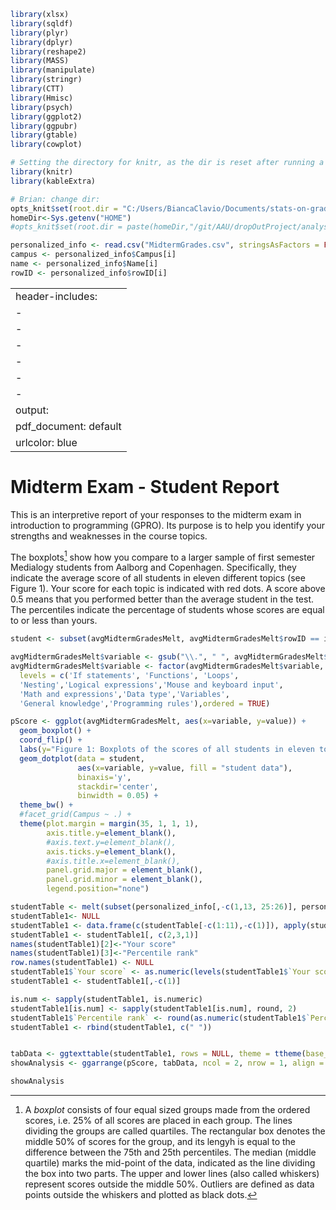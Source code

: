 
```r
library(xlsx)
library(sqldf)
library(plyr)
library(dplyr)
library(reshape2)
library(MASS)
library(manipulate)
library(stringr)
library(CTT)
library(Hmisc)
library(psych)
library(ggplot2)
library(ggpubr)
library(gtable)
library(cowplot)

# Setting the directory for knitr, as the dir is reset after running a code chunk.
library(knitr)
library(kableExtra)

# Brian: change dir:
opts_knit$set(root.dir = "C:/Users/BiancaClavio/Documents/stats-on-grades/docs")
homeDir<-Sys.getenv("HOME")
#opts_knit$set(root.dir = paste(homeDir,"/git/AAU/dropOutProject/analysis/docs", sep = ""))

```


 
```r
personalized_info <- read.csv("MidtermGrades.csv", stringsAsFactors = FALSE)
campus <- personalized_info$Campus[i]
name <- personalized_info$Name[i]
rowID <- personalized_info$rowID[i]

```

---
header-includes:
- \usepackage{fancyhdr}
- \pagestyle{fancy}
- \fancyhead[RE,RO]{`r name`}
- \fancyhead[LE,LO]{Medialogy, `r campus`, 2017}
- \fancyfoot[CE,CO]{MIDTERM EXAM IN GPRO}
- \fancyfoot[LE,RO]{\thepage}
output:
  pdf_document: default
urlcolor: blue
---


# Midterm Exam - Student Report

This is an interpretive report of your responses to the midterm exam in introduction to programming (GPRO). Its purpose is to help you identify your strengths and weaknesses in the course topics.

The boxplots[^1]  show how you compare to a larger sample of first semester Medialogy students from Aalborg and Copenhagen. Specifically, they indicate the average score of all students in eleven different topics (see Figure 1). Your score for each topic is indicated with red dots. A score above 0.5 means that you performed better than the average student in the test. The percentiles indicate the percentage of students whose scores are equal to or less than yours. 

[^1]: A *boxplot* consists of four equal sized groups made from the ordered scores, i.e. 25% of all scores are placed in each group. The lines dividing the groups are called quartiles. The rectangular box denotes the middle 50% of scores for the group, and its lengyh is equal to the difference between the 75th and 25th percentiles. The median (middle quartile) marks the mid-point of the data, indicated as the line dividing the box into two parts. The upper and lower lines (also called whiskers) represent scores outside the middle 50%. Outliers are defined as data points outside the whiskers and plotted as black dots. 



```r

student <- subset(avgMidtermGradesMelt, avgMidtermGradesMelt$rowID == i)

avgMidtermGradesMelt$variable <- gsub("\\.", " ", avgMidtermGradesMelt$variable)
avgMidtermGradesMelt$variable <- factor(avgMidtermGradesMelt$variable,
  levels = c('If statements', 'Functions', 'Loops',
  'Nesting','Logical expressions','Mouse and keyboard input',
  'Math and expressions','Data type','Variables',
  'General knowledge','Programming rules'),ordered = TRUE)

pScore <- ggplot(avgMidtermGradesMelt, aes(x=variable, y=value)) +
  geom_boxplot() + 
  coord_flip() +
  labs(y="Figure 1: Boxplots of the scores of all students in eleven topic.") +
  geom_dotplot(data = student,
               aes(x=variable, y=value, fill = "student data"),
               binaxis='y',
               stackdir='center',
               binwidth = 0.05) +
  theme_bw() +
  #facet_grid(Campus ~ .) +
  theme(plot.margin = margin(35, 1, 1, 1),
        axis.title.y=element_blank(),
        #axis.text.y=element_blank(),
        axis.ticks.y=element_blank(),
        #axis.title.x=element_blank(),
        panel.grid.major = element_blank(),
        panel.grid.minor = element_blank(),
        legend.position="none")

```


```r
studentTable <- melt(subset(personalized_info[,-c(1,13, 25:26)], personalized_info$rowID %in% personalized_info$rowID[i]))
studentTable1<- NULL
studentTable1 <- data.frame(c(studentTable[-c(1:11),-c(1)]), apply(studentTable[-c(12:22), ], 2, rev))
studentTable1 <- studentTable1[, c(2,3,1)]
names(studentTable1)[2]<-"Your score"
names(studentTable1)[3]<-"Percentile rank"
row.names(studentTable1) <- NULL
studentTable1$`Your score` <- as.numeric(levels(studentTable1$`Your score`))[studentTable1$`Your score`]
studentTable1 <- studentTable1[,-c(1)]

is.num <- sapply(studentTable1, is.numeric)
studentTable1[is.num] <- sapply(studentTable1[is.num], round, 2)
studentTable1$`Percentile rank` <- round(as.numeric(studentTable1$`Percentile rank`), digits = 0)
studentTable1 <- rbind(studentTable1, c(" "))


tabData <- ggtexttable(studentTable1, rows = NULL, theme = ttheme(base_style = "blank", padding = unit(c(2, 5.5), "mm")))
showAnalysis <- ggarrange(pScore, tabData, ncol = 2, nrow = 1, align = "h", widths = c(2.5,1.5))
```

```r
showAnalysis

```


